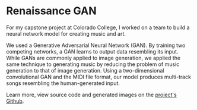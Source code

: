# Renaissance GAN

For my capstone project at Colorado College, I worked on a team to build a neural network model for creating music and art.

We used a Generative Adversarial Neural Network (GAN). By training two competing networks, a GAN learns to output data resembling its input. While GANs are commonly applied to image generation, we applied the same technique to generating music by reducing the problem of music generation to that of image generation. Using a two-dimensional convolutional GAN and the MIDI file format, our model produces multi-track songs resembling the human-generated input.

Learn more, view source code and generated images on the [project's Github](https://github.com/SnailBones/RenaissanceGAN).
